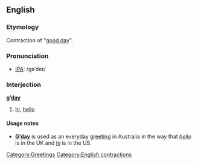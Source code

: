 ==English==

===Etymology===
Contraction of "[[good day]]".

===Pronunciation===
*[[IPA]]: /gəˈdeɪ/

===Interjection===
'''g’[[day]]'''

# {{cattag|Australian|colloquial}} [[hi]], [[hello]]

====Usage notes====
*'''[[w:G'day|G’day]]''' is used as an everyday [[greeting]] in Australia in the way that ''[[hello]]'' is in the UK and ''[[hi]]'' is in the US.

[[Category:Greetings]]
[[Category:English contractions]]